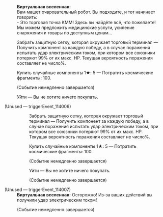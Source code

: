 {{Диалог Начало}}
:'''Виртуальная вселенная:''' <br />Вам машет очаровательный робот. Вы подходите, и тот начинает говорить:<br />- Это торговая точка КММ! Здесь вы найдёте всё, что пожелаете! Мы можем предложить медицинские услуги, усиление снаряжения и товары по доступным ценам...
:{{Диалог|Звезда}} Забрать защитную сетку, которая окружает торговый терминал &mdash; Получить компонент за каждую победу, а в случае поражения испытать удар электрическим током, при котором все союзники потеряют 99% от их макс. НР. Текущая вероятность поражения составляет не&nbsp;число%.
:{{Диалог|Звезда}} Купить случайные компоненты 1★: 5 &mdash; Потратить космические фрагменты: 100.
:;(Событие немедленно завершается)
:{{Диалог|Звезда}} Уйти &mdash; Вы не хотите ничего покупать.

;(Unused &mdash; triggerEvent_114006)
::{{Диалог|Звезда}} Забрать защитную сетку, которая окружает торговый терминал &mdash; Получить компонент за каждую победу, а в случае поражения испытать удар электрическим током, при котором все союзники потеряют 99% от их макс. НР. Текущая вероятность поражения составляет не&nbsp;число%.
::{{Диалог|Звезда}} Купить случайные компоненты 1★: 5 &mdash; Потратить космические фрагменты: 100.
::;(Событие немедленно завершается)
::{{Диалог|Звезда}} Уйти &mdash; Вы не хотите ничего покупать.
::;(Событие немедленно завершается)

;(Unused &mdash; triggerEvent_114007)
:'''Виртуальная вселенная:''' Осторожно! Из-за ваших действий вы получили удар электрическим током!
:;(Событие немедленно завершается)
{{Диалог Конец}}